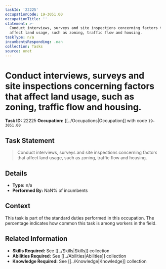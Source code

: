 ```yaml
---
taskId: '22225'
occupationCode: 19-3051.00
occupationTitle: ''
statement: >-
  Conduct interviews, surveys and site inspections concerning factors that
  affect land usage, such as zoning, traffic flow and housing.
taskType: n/a
incumbentsResponding: .nan
collection: Tasks
source: onet
---
```

# Conduct interviews, surveys and site inspections concerning factors that affect land usage, such as zoning, traffic flow and housing.

**Task ID:** 22225
**Occupation:** [[../Occupations|Occupation]] with code `19-3051.00`

## Task Statement

> Conduct interviews, surveys and site inspections concerning factors that affect land usage, such as zoning, traffic flow and housing.

## Details

- **Type:** n/a
- **Performed By:** NaN% of incumbents

## Context

This task is part of the standard duties performed in this occupation. The percentage indicates how common this task is among workers in the field.

## Related Information

- **Skills Required:** See [[../Skills|Skills]] collection
- **Abilities Required:** See [[../Abilities|Abilities]] collection
- **Knowledge Required:** See [[../Knowledge|Knowledge]] collection
